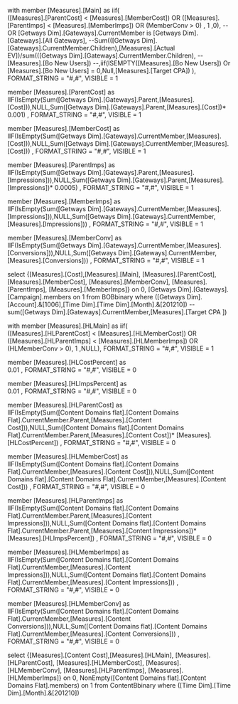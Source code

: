 with
member [Measures].[Main] as
iif(  
	([Measures].[ParentCost]   <  [Measures].[MemberCost])
OR  ([Measures].[ParentImps]   <  [Measures].[MemberImps])
OR (MemberConv > 0)
,
1 ,0),
-- OR [Getways Dim].[Gateways].CurrentMember is [Getways Dim].[Gateways].[All Gateways],
--Sum(([Getways Dim].[Gateways].CurrentMember.Children),[Measures].[Actual EV])/sum(([Getways Dim].[Gateways].CurrentMember.Children),
--[Measures].[Bo New Users])
--,iif(ISEMPTY([Measures].[Bo New Users]) Or [Measures].[Bo New Users] = 0,Null,[Measures].[Target CPA]) ),
FORMAT_STRING = "#,#", 
VISIBLE = 1 

member  [Measures].[ParentCost] as  
	IIF(IsEmpty(Sum([Getways Dim].[Gateways].Parent,[Measures].[Cost])),NULL,Sum([Getways Dim].[Gateways].Parent,[Measures].[Cost])* 0.001)
	, FORMAT_STRING = "#,#", 
	VISIBLE = 1

member  [Measures].[MemberCost] as  
	IIF(IsEmpty(Sum([Getways Dim].[Gateways].CurrentMember,[Measures].[Cost])),NULL,Sum([Getways Dim].[Gateways].CurrentMember,[Measures].[Cost]))
	, FORMAT_STRING = "#,#", 
	VISIBLE = 1

member  [Measures].[ParentImps] as  
	IIF(IsEmpty(Sum([Getways Dim].[Gateways].Parent,[Measures].[Impressions])),NULL,Sum([Getways Dim].[Gateways].Parent,[Measures].[Impressions])* 0.0005)
	, FORMAT_STRING = "#,#", 
	VISIBLE = 1

member  [Measures].[MemberImps] as  
	IIF(IsEmpty(Sum([Getways Dim].[Gateways].CurrentMember,[Measures].[Impressions])),NULL,Sum([Getways Dim].[Gateways].CurrentMember,[Measures].[Impressions]))
	, FORMAT_STRING = "#,#", 
	VISIBLE = 1

member  [Measures].[MemberConv] as  
	IIF(IsEmpty(Sum([Getways Dim].[Gateways].CurrentMember,[Measures].[Conversions])),NULL,Sum([Getways Dim].[Gateways].CurrentMember,[Measures].[Conversions]))
	, FORMAT_STRING = "#,#", 
	VISIBLE = 1	
	
select {[Measures].[Cost],[Measures].[Main], [Measures].[ParentCost], [Measures].[MemberCost], 
			[Measures].[MemberConv], [Measures].[ParentImps], [Measures].[MemberImps]} on 0,
          [Getways Dim].[Gateways].[Campaign].members on 1
from BOBbinary
where ([Getways Dim].[Account].&[1006],[Time Dim].[Time Dim].[Month].&[201210])
-- sum([Getways Dim].[Gateways].CurrentMember,[Measures].[Target CPA ])


with
member [Measures].[HLMain] as
iif(  
	([Measures].[HLParentCost]   <  [Measures].[HLMemberCost])
OR  ([Measures].[HLParentImps]   <  [Measures].[HLMemberImps])
OR (HLMemberConv > 0), 1 ,NULL),
FORMAT_STRING = "#,#", 
VISIBLE = 1  

member  [Measures].[HLCostPercent] as  
	0.01
	, FORMAT_STRING = "#,#", 
	VISIBLE = 0
		
member  [Measures].[HLImpsPercent] as  
	0.01
	, FORMAT_STRING = "#,#", 
	VISIBLE = 0
	
member  [Measures].[HLParentCost] as  
	IIF(IsEmpty(Sum([Content Domains flat].[Content Domains Flat].CurrentMember.Parent,[Measures].[Content Cost])),NULL,Sum([Content Domains flat].[Content Domains Flat].CurrentMember.Parent,[Measures].[Content Cost])* [Measures].[HLCostPercent])
	, FORMAT_STRING = "#,#", 
	VISIBLE = 0

member  [Measures].[HLMemberCost] as  
	IIF(IsEmpty(Sum([Content Domains flat].[Content Domains Flat].CurrentMember,[Measures].[Content Cost])),NULL,Sum([Content Domains flat].[Content Domains Flat].CurrentMember,[Measures].[Content Cost]))
	, FORMAT_STRING = "#,#", 
	VISIBLE = 0

member  [Measures].[HLParentImps] as  
	IIF(IsEmpty(Sum([Content Domains flat].[Content Domains Flat].CurrentMember.Parent,[Measures].[Content Impressions])),NULL,Sum([Content Domains flat].[Content Domains Flat].CurrentMember.Parent,[Measures].[Content Impressions])* [Measures].[HLImpsPercent])
	, FORMAT_STRING = "#,#", 
	VISIBLE = 0

member  [Measures].[HLMemberImps] as  
	IIF(IsEmpty(Sum([Content Domains flat].[Content Domains Flat].CurrentMember,[Measures].[Content Impressions])),NULL,Sum([Content Domains flat].[Content Domains Flat].CurrentMember,[Measures].[Content Impressions]))
	, FORMAT_STRING = "#,#", 
	VISIBLE = 0

member  [Measures].[HLMemberConv] as  
	IIF(IsEmpty(Sum([Content Domains flat].[Content Domains Flat].CurrentMember,[Measures].[Content Conversions])),NULL,Sum([Content Domains flat].[Content Domains Flat].CurrentMember,[Measures].[Content Conversions]))
	, FORMAT_STRING = "#,#", 
	VISIBLE = 0	

select {[Measures].[Content Cost],[Measures].[HLMain], [Measures].[HLParentCost], [Measures].[HLMemberCost], 
			[Measures].[HLMemberConv], [Measures].[HLParentImps], [Measures].[HLMemberImps]} on 0,
         NonEmpty([Content Domains flat].[Content Domains Flat].members) on 1
from ContentBbinary
where ([Time Dim].[Time Dim].[Month].&[201210])

